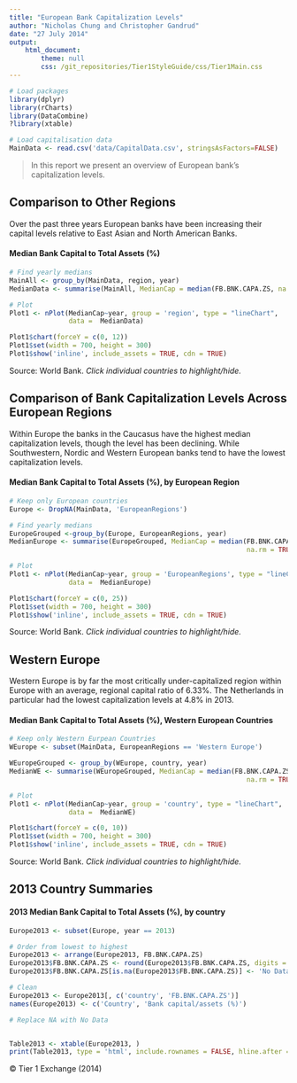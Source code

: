 ```yaml
---
title: "European Bank Capitalization Levels"
author: "Nicholas Chung and Christopher Gandrud"
date: "27 July 2014"
output: 
    html_document:
        theme: null
        css: /git_repositories/Tier1StyleGuide/css/Tier1Main.css
---
```


```r
# Load packages
library(dplyr)
library(rCharts)
library(DataCombine)
?library(xtable)

# Load capitalisation data
MainData <- read.csv('data/CapitalData.csv', stringsAsFactors=FALSE)
```

> In this report we present an overview of European bank's capitalization levels.

## Comparison to Other Regions

Over the past three years European banks have been increasing their capital levels relative to East Asian and North American Banks.

#### Median Bank Capital to Total Assets (%)

```r
# Find yearly medians
MainAll <- group_by(MainData, region, year)
MedianData <- summarise(MainAll, MedianCap = median(FB.BNK.CAPA.ZS, na.rm = TRUE))                                             

# Plot
Plot1 <- nPlot(MedianCap~year, group = 'region', type = "lineChart", 
               data =  MedianData)

Plot1$chart(forceY = c(0, 12))
Plot1$set(width = 700, height = 300)
Plot1$show('inline', include_assets = TRUE, cdn = TRUE)
````

Source: World Bank. *Click individual countries to highlight/hide.*

## Comparison of Bank Capitalization Levels Across European Regions

Within Europe the banks in the Caucasus have the highest median capitalization levels, though the level has been declining. While Southwestern, Nordic and Western European banks tend to have the lowest capitalization levels. 

#### Median Bank Capital to Total Assets (%), by European Region

```r
# Keep only European countries
Europe <- DropNA(MainData, 'EuropeanRegions')

# Find yearly medians
EuropeGrouped <-group_by(Europe, EuropeanRegions, year)
MedianEurope <- summarise(EuropeGrouped, MedianCap = median(FB.BNK.CAPA.ZS, 
                                                            na.rm = TRUE))                                             

# Plot
Plot1 <- nPlot(MedianCap~year, group = 'EuropeanRegions', type = "lineChart", 
               data =  MedianEurope)

Plot1$chart(forceY = c(0, 25))
Plot1$set(width = 700, height = 300)
Plot1$show('inline', include_assets = TRUE, cdn = TRUE)
```

Source: World Bank. *Click individual countries to highlight/hide.*

## Western Europe

Western Europe is by far the most critically under-capitalized region within Europe with an average, regional capital ratio of 6.33%. The Netherlands in particular had the lowest capitalization levels at 4.8% in 2013.

#### Median Bank Capital to Total Assets (%), Western European Countries

```r
# Keep only Western Eurpean Countries
WEurope <- subset(MainData, EuropeanRegions == 'Western Europe')

WEuropeGrouped <- group_by(WEurope, country, year)
MedianWE <- summarise(WEuropeGrouped, MedianCap = median(FB.BNK.CAPA.ZS, 
                                                            na.rm = TRUE))  

# Plot
Plot1 <- nPlot(MedianCap~year, group = 'country', type = "lineChart", 
               data =  MedianWE)

Plot1$chart(forceY = c(0, 10))
Plot1$set(width = 700, height = 300)
Plot1$show('inline', include_assets = TRUE, cdn = TRUE)
```

Source: World Bank. *Click individual countries to highlight/hide.*

## 2013 Country Summaries

#### 2013 Median Bank Capital to Total Assets (%), by country

```r
Europe2013 <- subset(Europe, year == 2013)

# Order from lowest to highest
Europe2013 <- arrange(Europe2013, FB.BNK.CAPA.ZS)
Europe2013$FB.BNK.CAPA.ZS <- round(Europe2013$FB.BNK.CAPA.ZS, digits = 2)
Europe2013$FB.BNK.CAPA.ZS[is.na(Europe2013$FB.BNK.CAPA.ZS)] <- 'No Data'

# Clean
Europe2013 <- Europe2013[, c('country', 'FB.BNK.CAPA.ZS')]
names(Europe2013) <- c('Country', 'Bank capital/assets (%)')

# Replace NA with No Data


Table2013 <- xtable(Europe2013, )
print(Table2013, type = 'html', include.rownames = FALSE, hline.after = NULL)
```

<footer>
&copy; Tier 1 Exchange (2014)
</footer>